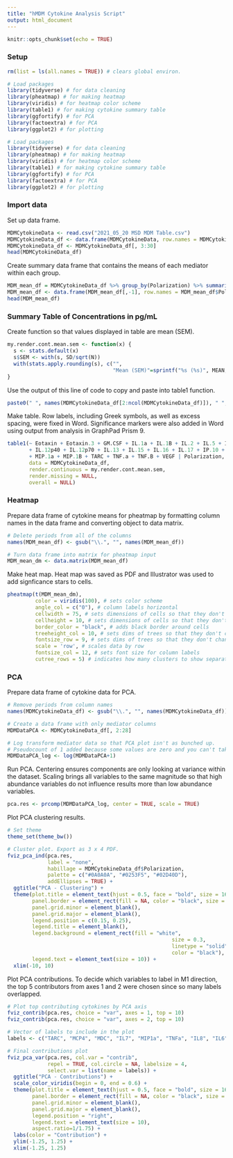 ```yaml
---
title: "hMDM Cytokine Analysis Script"
output: html_document
---
```


```r
knitr::opts_chunk$set(echo = TRUE)
```

### Setup

```r
rm(list = ls(all.names = TRUE)) # clears global environ.
```
```r
# Load packages
library(tidyverse) # for data cleaning
library(pheatmap) # for making heatmap
library(viridis) # for heatmap color scheme
library(table1) # for making cytokine summary table
library(ggfortify) # for PCA
library(factoextra) # for PCA 
library(ggplot2) # for plotting
```
```r
# Load packages
library(tidyverse) # for data cleaning
library(pheatmap) # for making heatmap
library(viridis) # for heatmap color scheme
library(table1) # for making cytokine summary table
library(ggfortify) # for PCA
library(factoextra) # for PCA 
library(ggplot2) # for plotting
```

### Import data

Set up data frame.
```r
MDMCytokineData <- read.csv("2021_05_20 MSD MDM Table.csv")
MDMCytokineData_df <- data.frame(MDMCytokineData, row.names = MDMCytokineData$Clean.Sample.ID)
MDMCytokineData_df <- MDMCytokineData_df[, 3:30]
head(MDMCytokineData_df)
```

Create summary data frame that contains the means of each mediator within each group.
```r
MDM_mean_df = MDMCytokineData_df %>% group_by(Polarization) %>% summarize(across(everything(), mean))
MDM_mean_df <- data.frame(MDM_mean_df[,-1], row.names = MDM_mean_df$Polarization)
head(MDM_mean_df)
```

### Summary Table of Concentrations in pg/mL

Create function so that values displayed in table are mean (SEM).
```r
my.render.cont.mean.sem <- function(x) {
  s <- stats.default(x)
  s$SEM <- with(s, SD/sqrt(N))
  with(stats.apply.rounding(s), c("",
                                  "Mean (SEM)"=sprintf("%s (%s)", MEAN, SEM)))
}
```

Use the output of this line of code to copy and paste into table1 function.
```r
paste0(" ", names(MDMCytokineData_df[2:ncol(MDMCytokineData_df)]), " ", collapse="+")
```

Make table. Row labels, including Greek symbols, as well as excess spacing, were fixed in Word. Significance markers were also added in Word using output from analysis in GraphPad Prism 9. 
```r
table1(~ Eotaxin + Eotaxin.3 + GM.CSF + IL.1a + IL.1B + IL.2 + IL.5 + IL.6 + IL.7 + IL.8 + IL.10 
       + IL.12p40 + IL.12p70 + IL.13 + IL.15 + IL.16 + IL.17 + IP.10 + MCP.1 + MCP.4 + MDC
       + MIP.1a + MIP.1B + TARC + TNF.a + TNF.B + VEGF | Polarization, 
       data = MDMCytokineData_df, 
       render.continuous = my.render.cont.mean.sem,
       render.missing = NULL,
       overall = NULL)
```


### Heatmap

Prepare data frame of cytokine means for pheatmap by formatting column names in the data frame and converting object to data matrix.
```r
# Delete periods from all of the columns
names(MDM_mean_df) <- gsub("\\.", "", names(MDM_mean_df))

# Turn data frame into matrix for pheatmap input
MDM_mean_dm <- data.matrix(MDM_mean_df)
```

Make heat map. Heat map was saved as PDF and Illustrator was used to add signficance stars to cells.
```r
pheatmap(t(MDM_mean_dm), 
         color = viridis(100), # sets color scheme
         angle_col = c("0"), # column labels horizontal
         cellwidth = 75, # sets dimensions of cells so that they don't change with viewer pane size
         cellheight = 10, # sets dimensions of cells so that they don't change with viewer pane size
         border_color = "black", # adds black border around cells
         treeheight_col = 10, # sets dims of trees so that they don't change with viewer pane size
         fontsize_row = 9, # sets dims of trees so that they don't change with viewer pane size
         scale = 'row', # scales data by row
         fontsize_col = 12, # sets font size for column labels
         cutree_rows = 5) # indicates how many clusters to show separated by spaces
```

### PCA 

Prepare data frame of cytokine data for PCA.
```r
# Remove periods from column names
names(MDMCytokineData_df) <- gsub("\\.", "", names(MDMCytokineData_df))

# Create a data frame with only mediator columns
MDMDataPCA <- MDMCytokineData_df[, 2:28]

# Log transform mediator data so that PCA plot isn't as bunched up.
# Pseudocount of 1 added because some values are zero and you can't take the log of 0.
MDMDataPCA_log <- log(MDMDataPCA+1)
```

Run PCA. Centering ensures components are only looking at variance within the dataset. Scaling brings all variables to the same magnitude so that high abundance variables do not influence results more than low abundance variables. 
```r
pca.res <- prcomp(MDMDataPCA_log, center = TRUE, scale = TRUE)
```

Plot PCA clustering results.
```r
# Set theme
theme_set(theme_bw())

# Cluster plot. Export as 3 x 4 PDF.
fviz_pca_ind(pca.res,
             label = "none",
             habillage = MDMCytokineData_df$Polarization, 
             palette = c("#0A0A0A", "#0253F5", "#02D40D"),
             addEllipses = TRUE) + 
  ggtitle("PCA - Clustering") +
  theme(plot.title = element_text(hjust = 0.5, face = "bold", size = 16),
        panel.border = element_rect(fill = NA, color = "black", size = 0.3),
        panel.grid.minor = element_blank(),
        panel.grid.major = element_blank(),
        legend.position = c(0.15, 0.25),
        legend.title = element_blank(),
        legend.background = element_rect(fill = "white", 
                                                     size = 0.3, 
                                                     linetype = "solid",
                                                     color = "black"),
        legend.text = element_text(size = 10)) +
  xlim(-10, 10)
```

Plot PCA contributions. To decide which variables to label in M1 direction, the top 5 contributors from axes 1 and 2 were chosen since so many labels overlapped.
```r
# Plot top contributing cytokines by PCA axis
fviz_contrib(pca.res, choice = "var", axes = 1, top = 10)
fviz_contrib(pca.res, choice = "var", axes = 2, top = 10)

# Vector of labels to include in the plot
labels <- c("TARC", "MCP4", "MDC", "IL7", "MIP1a", "TNFa", "IL8", "IL6", "IL15", "IL10", "Eotaxin3", "IL5")

# Final contributions plot
fviz_pca_var(pca.res, col.var = "contrib",
             repel = TRUE, col.circle = NA, labelsize = 4,
             select.var = list(name = labels)) +
  ggtitle("PCA - Contributions") +
  scale_color_viridis(begin = 0, end = 0.6) +
  theme(plot.title = element_text(hjust = 0.5, face = "bold", size = 16),
        panel.border = element_rect(fill = NA, color = "black", size = 0.3),
        panel.grid.minor = element_blank(),
        panel.grid.major = element_blank(),
        legend.position = "right",
        legend.text = element_text(size = 10), 
        aspect.ratio=1/1.75) +
  labs(color = "Contribution") +
  ylim(-1.25, 1.25) +
  xlim(-1.25, 1.25)
```